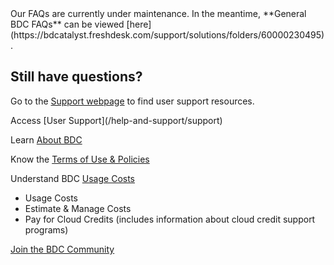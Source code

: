 
<PageContent title="User FAQs">

<InfoCard>
  Our FAQs are currently under maintenance. In the meantime, **General BDC FAQs** can be viewed [here](https://bdcatalyst.freshdesk.com/support/solutions/folders/60000230495).
</InfoCard>

## Still have questions? 

Go to the [Support webpage](/help-and-support/support) to find user support resources.

<NextStepsCard>
  Access [User Support](/help-and-support/support)

  Learn [About BDC](/about/overview)

  Know the [Terms of Use & Policies](/user-resources/usage-terms)

  Understand BDC [Usage Costs](/user-resources/usage-costs)
  - Usage Costs
  - Estimate & Manage Costs
  - Pay for Cloud Credits (includes information about cloud credit support programs)

  [Join the BDC Community](/join-bdc)
</NextStepsCard>

</PageContent>
